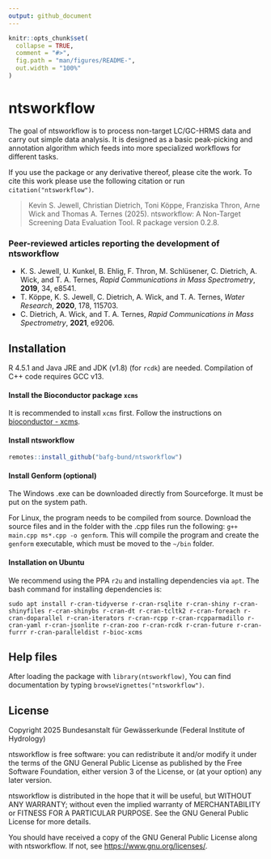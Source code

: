 ```yaml
---
output: github_document
---
```


<!-- README.md is generated from README.Rmd. Please edit that file -->

```r
knitr::opts_chunk$set(
  collapse = TRUE,
  comment = "#>",
  fig.path = "man/figures/README-",
  out.width = "100%"
)
```

# ntsworkflow

The goal of ntsworkflow is to process non-target LC/GC-HRMS data and carry out simple data analysis. It is designed as a basic peak-picking and annotation algorithm which feeds into more specialized workflows for different tasks.

If you use the package or any derivative thereof, please cite the work.
To cite this work please use the following citation or run `citation("ntsworkflow")`.

> Kevin S. Jewell, Christian Dietrich, Toni Köppe, Franziska Thron, Arne Wick and Thomas A. Ternes (2025). 
> ntsworkflow: A Non-Target Screening Data Evaluation Tool. R package version 0.2.8.

### Peer-reviewed articles reporting the development of ntsworkflow

* K. S. Jewell, U. Kunkel, B. Ehlig, F. Thron, M. Schlüsener, C. Dietrich, A. Wick, and T. A. Ternes, *Rapid Communications in Mass Spectrometry*, **2019**, 34, e8541.
* T. Köppe, K. S. Jewell, C. Dietrich, A. Wick, and T. A. Ternes, *Water Research*, **2020**, 178, 115703.
* C. Dietrich, A. Wick, and T. A. Ternes, *Rapid Communications in Mass Spectrometry*, **2021**, e9206.

## Installation

R 4.5.1 and Java JRE and JDK (v1.8) (for `rcdk`) are needed. Compilation of C++ code requires GCC v13.

#### Install the Bioconductor package `xcms`

It is recommended to install `xcms` first. Follow the instructions on [bioconductor - xcms](https://doi.org/doi:10.18129/B9.bioc.xcms).

#### Install ntsworkflow

```r
remotes::install_github("bafg-bund/ntsworkflow")
```

#### Install Genform (optional)
The Windows .exe can be downloaded directly from Sourceforge. It must be put on the system path.

For Linux, the program needs to be compiled from source. Download the source files and in the folder with the .cpp files run the following:
`g++ main.cpp ms*.cpp -o genform`. This will compile the program and create the `genform` executable, which must be moved to the `~/bin` folder.


#### Installation on Ubuntu

We recommend using the PPA `r2u` and installing dependencies via `apt`. The bash command for installing dependencies is:

```
sudo apt install r-cran-tidyverse r-cran-rsqlite r-cran-shiny r-cran-shinyfiles r-cran-shinybs r-cran-dt r-cran-tcltk2 r-cran-foreach r-cran-doparallel r-cran-iterators r-cran-rcpp r-cran-rcpparmadillo r-cran-yaml r-cran-jsonlite r-cran-zoo r-cran-rcdk r-cran-future r-cran-furrr r-cran-paralleldist r-bioc-xcms
```

## Help files
After loading the package with `library(ntsworkflow)`, You can find documentation by typing `browseVignettes("ntsworkflow")`. 

## License

Copyright 2025 Bundesanstalt für Gewässerkunde (Federal Institute of Hydrology)

ntsworkflow is free software: you can redistribute it and/or modify it under the 
terms of the GNU General Public License as published by the Free Software 
Foundation, either version 3 of the License, or (at your option) any 
later version.

ntsworkflow is distributed in the hope that it will be useful, but WITHOUT ANY 
WARRANTY; without even the implied warranty of MERCHANTABILITY or FITNESS 
FOR A PARTICULAR PURPOSE. See the GNU General Public License for more details.

You should have received a copy of the GNU General Public License along 
with ntsworkflow. If not, see <https://www.gnu.org/licenses/>.
